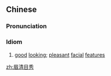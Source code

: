 ==Chinese==
{{zh-forms|note=Intercalation of {{zh-l|眉目}} and {{zh-l|清秀}}.}}

===Pronunciation===
{{zh-pron
|m=méiqīng-mùxiù
|c=mei4 cing1 muk6 sau3
|h=pfs=mì-chhîn-muk-siu
|cat=id
}}

===Idiom===
{{zh-idiom}}

# [[good]] [[looking]]; [[pleasant]] [[facial]] [[features]]

[[zh:眉清目秀]]